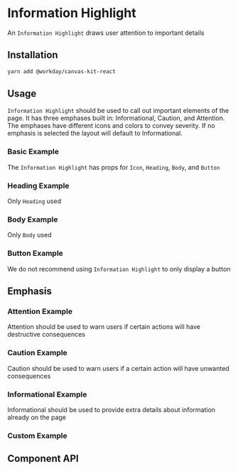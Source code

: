 


<Meta title="Preview/Information Highlight" component={InformationHighlight} />

# Information Highlight

An `Information Highlight` draws user attention to important details
## Installation

```sh
yarn add @workday/canvas-kit-react
```


## Usage
`Information Highlight` should be used to call out important elements of the page. It has three emphases built in:
Informational, Caution, and Attention. The emphases have different icons and colors to convey severity.
If no emphasis is selected the layout will default to Informational.

### Basic Example

The `Information Highlight` has props for `Icon`, `Heading`, `Body`, and `Button`

<ExampleCodeBlock code={Basic} />

### Heading Example

Only `Heading` used
<ExampleCodeBlock code={Heading} />

### Body Example

Only `Body` used

<ExampleCodeBlock code={Body} />


### Button Example

We do not recommend using `Information Highlight` to only display a button

<ExampleCodeBlock code={Button} />


## Emphasis

### Attention Example
Attention should be used to warn users if certain actions will have destructive consequences
<ExampleCodeBlock code={IconAttention} />

### Caution Example
Caution should be used to warn users if a certain action will have unwanted consequences
<ExampleCodeBlock code={IconCaution} />

### Informational Example
Informational should be used to provide extra details about information already on the page
<ExampleCodeBlock code={IconInformational} />

### Custom Example

<ExampleCodeBlock code={IconCustom} />

## Component API

<SymbolDoc name="InformationHighlight" hideDescription />
